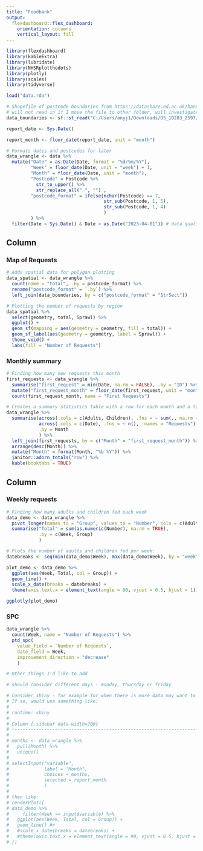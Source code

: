 ```yaml
---
title: "Foodbank"
output: 
  flexdashboard::flex_dashboard:
    orientation: columns
    vertical_layout: fill
---
```


```r
library(flexdashboard) 
library(kableExtra)
library(lubridate)
library(NHSRplotthedots)
library(plotly)
library(scales) 
library(tidyverse) 
```

```r
load("data.rda")

# Shapefile of postcode boundaries from https://datashare.ed.ac.uk/handle/10283/2597
# will not read in if I move the file to other folder, will investigate but have used full path for now
data_boundaries <- sf::st_read("C:/Users/anyj1/Downloads/DS_10283_2597/GB_Postcodes/GB_Postcodes/PostalSector.shp") 
```

```r
report_date <- Sys.Date() 

report_month <- floor_date(report_date, unit = "month") 
``` 

```r
# Formats dates and postcodes for later
data_wrangle <- data %>%
  mutate("Date" = as.Date(Date, format = "%d/%m/%Y"),
         "Week" = floor_date(Date, unit = "week") + 1,
         "Month" = floor_date(Date, unit = "month"),
         "Postcode" = Postcode %>%
           str_to_upper() %>%
           str_replace_all(" ", "") ,
         "postcode_format" = ifelse(nchar(Postcode) == 7,
                                    str_sub(Postcode, 1, 5),
                                    str_sub(Postcode, 1, 4)
                                    )
         ) %>%
  filter(Date < Sys.Date() & Date > as.Date("2023-04-01")) # data quality issues
```

Column {data-width=500}
-----------------------------------------------------------------------

### Map of Requests
```r
# Adds spatial data for polygon plotting
data_spatial <- data_wrangle %>%
  count(name = "total", .by = postcode_format) %>%
  rename("postcode_format" = `.by`) %>%
  left_join(data_boundaries, by = c("postcode_format" = "StrSect"))

# Plotting the number of requests by region
data_spatial %>%
  select(geometry, total, Sprawl) %>%
  ggplot() +
  geom_sf(mapping = aes(geometry = geometry, fill = total)) +
  geom_sf_label(aes(geometry = geometry, label = Sprawl)) + 
  theme_void() +
  labs(fill = "Number of Requests")
```

### Monthly summary

```r
# Finding how many new requests this month
first_requests <- data_wrangle %>%
  summarise("first_request" = min(Date, na.rm = FALSE), .by = "ID") %>%
  mutate("first_request_month" = floor_date(first_request, unit = "month")) %>%
  count(first_request_month, name = "First Requests")

# Creates a summary statistics table with a row for each month and a total row. Includes number of adults fed, number of children fed, number of requests made and number of first requests.
data_wrangle %>%
  summarise(across(.cols = c(Adults, Children), .fns = ~ sum(., na.rm = TRUE)),
            across(.cols = c(Date), .fns = ~ n(), .names = "Requests"),
            .by = Month
            ) %>%
  left_join(first_requests, by = c("Month" = "first_request_month")) %>%
  arrange(desc(Month)) %>%
  mutate("Month" = format(Month, "%b %Y")) %>%
  janitor::adorn_totals("row") %>%
  kable(booktabs = TRUE) 
```

Column {data-width=500}
-----------------------------------------------------------------------

### Weekly requests

```r
# Finding how many adults and children fed each week
data_demo <- data_wrangle %>%
  pivot_longer(names_to = "Group", values_to = "Number", cols = c(Adults, Children)) %>%
  summarise("Total" = sum(as.numeric(Number), na.rm = TRUE), 
            .by = c(Week, Group)
            )

# Plots the number of adults and children fed per week:
datebreaks <- seq(min(data_demo$Week), max(data_demo$Week), by = "week")

plot_demo <- data_demo %>%
  ggplot(aes(Week, Total, col = Group)) +
  geom_line() +
  scale_x_date(breaks = datebreaks) +
  theme(axis.text.x = element_text(angle = 90, vjust = 0.5, hjust = 1))

ggplotly(plot_demo)
```

### SPC

```r
data_wrangle %>%
  count(Week, name = "Number of Requests") %>%
  ptd_spc(
    value_field = `Number of Requests`,
    date_field = Week,
    improvement_direction = "decrease"
    )
```


```r
# Other things I'd like to add

# should consider different days - monday, thursday or friday

# Consider shiny - for example for when there is more data may want to filter date range - select certain weeks or months to view
# If so, would use something like:
#
# runtime: shiny
#
# Column {.sidebar data-width=200}
# -----------------------------------------------------------------------
# 
# months <- data_wrangle %>%
#   pull(Month) %>%
#   unique() 
# 
# selectInput("variable", 
#             label = "Month",
#             choices = months,
#             selected = report_month
#             )
#
# then like:
# renderPlot({ 
# data_demo %>%
#     filter(Week >= input$variable) %>%
#   ggplot(aes(Week, Total, col = Group)) +
#   geom_line() #+
#   #scale_x_date(breaks = datebreaks) +
#   #theme(axis.text.x = element_text(angle = 90, vjust = 0.5, hjust = 1))
# })
```
